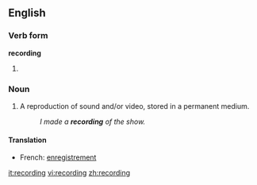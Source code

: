 == English ==

=== Verb form ===
'''recording'''
# {{present participle of|record}}

=== Noun ===
{{wikipedia}}
{{en-noun}}
# A reproduction of sound and/or video, stored in a permanent medium.
#: ''I made a '''recording''' of the show.''

====Translation====
{{top}}
*French: [[enregistrement]] {{m}}
{{bottom}}

[[it:recording]]
[[vi:recording]]
[[zh:recording]]